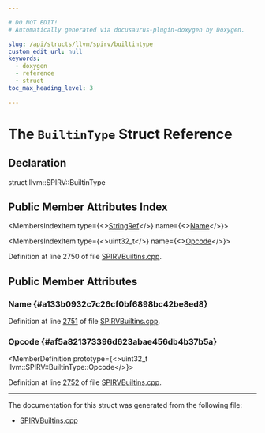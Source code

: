 ```yaml
---

# DO NOT EDIT!
# Automatically generated via docusaurus-plugin-doxygen by Doxygen.

slug: /api/structs/llvm/spirv/builtintype
custom_edit_url: null
keywords:
  - doxygen
  - reference
  - struct
toc_max_heading_level: 3

---
```





# The `BuiltinType` Struct Reference

<DoxygenPage pluginConfig={pluginConfig}>



## Declaration

<CodeBlock>struct llvm::SPIRV::BuiltinType</CodeBlock>

## Public Member Attributes Index

<MembersIndex>

<MembersIndexItem
  type={<><a href="/docs/api/classes/llvm/stringref">StringRef</a></>}
  name={<><a href="#a133b0932c7c26cf0bf6898bc42be8ed8">Name</a></>}>
</MembersIndexItem>

<MembersIndexItem
  type={<>uint32&#95;t</>}
  name={<><a href="#af5a821373396d623abae456db4b37b5a">Opcode</a></>}>
</MembersIndexItem>

</MembersIndex>


Definition at line 2750 of file <a href="/docs/api/files/lib/lib/target/lib/target/spirv/spirvbuiltins-cpp">SPIRVBuiltins.cpp</a>.

<SectionDefinition>

## Public Member Attributes

### Name {#a133b0932c7c26cf0bf6898bc42be8ed8}

<MemberDefinition
  prototype="StringRef llvm::SPIRV::BuiltinType::Name">

Definition at line <a href="/docs/api/files/lib/lib/target/lib/target/spirv/spirvbuiltins-cpp/#l02751">2751</a> of file <a href="/docs/api/files/lib/lib/target/lib/target/spirv/spirvbuiltins-cpp">SPIRVBuiltins.cpp</a>.
</MemberDefinition>

### Opcode {#af5a821373396d623abae456db4b37b5a}

<MemberDefinition
  prototype={<>uint32&#95;t llvm::SPIRV::BuiltinType::Opcode</>}>

Definition at line <a href="/docs/api/files/lib/lib/target/lib/target/spirv/spirvbuiltins-cpp/#l02752">2752</a> of file <a href="/docs/api/files/lib/lib/target/lib/target/spirv/spirvbuiltins-cpp">SPIRVBuiltins.cpp</a>.
</MemberDefinition>

</SectionDefinition>

<hr/>

The documentation for this struct was generated from the following file:

<ul>
<li><a href="/docs/api/files/lib/lib/target/lib/target/spirv/spirvbuiltins-cpp">SPIRVBuiltins.cpp</a></li>
</ul>

</DoxygenPage>

